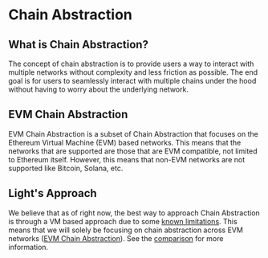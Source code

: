 # Chain Abstraction

## What is Chain Abstraction?

The concept of chain abstraction is to provide users a way to interact with multiple networks without complexity and less friction as possible.
The end goal is for users to seamlessly interact with multiple chains under the hood without having to worry about the underlying network.

## EVM Chain Abstraction

EVM Chain Abstraction is a subset of Chain Abstraction that focuses on the Ethereum Virtual Machine (EVM) based networks.
This means that the networks that are supported are those that are EVM compatible, not limited to Ethereum itself.
However, this means that non-EVM networks are not supported like Bitcoin, Solana, etc.

## Light's Approach

We believe that as of right now, the best way to approach Chain Abstraction is through a VM based approach due to some [known limitations](/glossary/limitations).
This means that we will solely be focusing on chain abstraction across EVM networks ([EVM Chain Abstraction](/introduction/chain-abstraction#evm-chain-abstraction)).
See the [comparison](/introduction/comparison) for more information.
